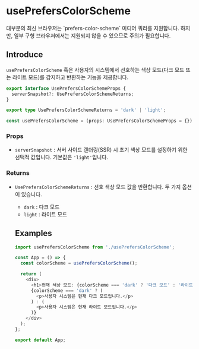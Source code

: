 
# usePrefersColorScheme

<Callout type="info">
  대부분의 최신 브라우저는 `prefers-color-scheme` 미디어 쿼리를 지원합니다. 하지만, 일부 구형 브라우저에서는 지원되지 않을 수 있으므로 주의가 필요합니다.
</Callout>

## Introduce

`usePrefersColorScheme` 훅은 사용자의 시스템에서 선호하는 색상 모드(다크 모드 또는 라이트 모드)를 감지하고 반환하는 기능을 제공합니다.

```ts
export interface UsePrefersColorSchemeProps {
  serverSnapshot?: UsePrefersColorSchemeReturns;
}

export type UsePrefersColorSchemeReturns = 'dark' | 'light';

const usePrefersColorScheme = (props: UsePrefersColorSchemeProps = {}): UsePrefersColorSchemeReturns;
```

### Props

- `serverSnapshot` : 서버 사이드 렌더링(SSR) 시 초기 색상 모드를 설정하기 위한 선택적 값입니다. 기본값은 `'light'`입니다.

### Returns

- `UsePrefersColorSchemeReturns` : 선호 색상 모드 값을 반환합니다. 두 가지 옵션이 있습니다.
  - `dark` : 다크 모드
  - `light` : 라이트 모드

  ## Examples

  ```ts copy filename="usePrefersColorScheme.tsx"
  import usePrefersColorScheme from './usePrefersColorScheme';

  const App = () => {
    const colorScheme = usePrefersColorScheme();

    return (
      <div>
        <h1>현재 색상 모드: {colorScheme === 'dark' ? '다크 모드' : '라이트 모드'}</h1>
        {colorScheme === 'dark' ? (
          <p>사용자 시스템은 현재 다크 모드입니다.</p>
        ) : (
          <p>사용자 시스템은 현재 라이트 모드입니다.</p>
        )}
      </div>
    );
  };

  export default App;
  ```
